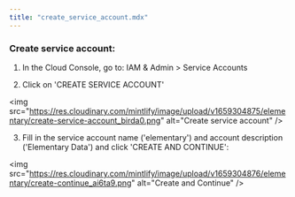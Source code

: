 ```yaml
---
title: "create_service_account.mdx"
---
```


### Create service account:

1. In the Cloud Console, go to: IAM & Admin &gt; Service Accounts

2. Click on 'CREATE SERVICE ACCOUNT'

&lt;img
  src="https://res.cloudinary.com/mintlify/image/upload/v1659304875/elementary/create-service-account_birda0.png"
  alt="Create service account"
/&gt;

3. Fill in the service account name ('elementary') and account description ('Elementary Data') and click 'CREATE AND
   CONTINUE':

&lt;img
  src="https://res.cloudinary.com/mintlify/image/upload/v1659304876/elementary/create-continue_ai6ta9.png"
  alt="Create and Continue"
/&gt;
